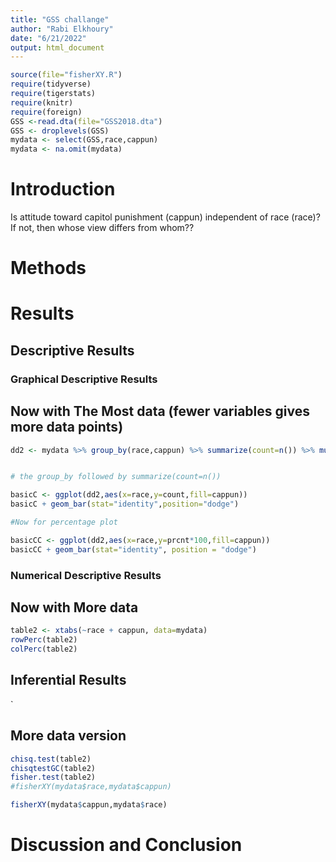 ```yaml
---
title: "GSS challange"
author: "Rabi Elkhoury"
date: "6/21/2022"
output: html_document
---
```








```r
source(file="fisherXY.R")
require(tidyverse)
require(tigerstats)
require(knitr)
require(foreign)
GSS <-read.dta(file="GSS2018.dta")
GSS <- droplevels(GSS)
mydata <- select(GSS,race,cappun)
mydata <- na.omit(mydata) 
```

# Introduction

<!--In this section you explain what you are trying to show.  Where did the data come from?  What is the research or other question you are trying to answer?.  If you skimp in this section expect to be marked down in your grade. Paint a picture of the project a couple of paragraphs is expected!-->

Is attitude toward capitol punishment (cappun) independent of race (race)?
If not, then whose view differs from whom??

# Methods

<!--Decide on your methods:  use "variable analysis" or other appropriate descriptors.  Make sure to choose at least one graphical method and at least one numerical method. Discuss what data manipulations may be needed for example subsetting or other binning procedures and what sort of graphical displays and inferential tools will be used!-->

# Results

<!--Divide this section into two sub-sections:  One for your descriptive  results and one for your inferential results.!-->

## Descriptive Results

### Graphical Descriptive Results

<!--Graphical results here.  Make sure to show your code.  Provide appropriate labels for axes, giving units if possible, and provide a good title for the graph, too.  Use the graphical results to describe the patterns if any that exist in the data as focused toward the research question. Bottom line is to explain the features of the graph that are relevant to conforming or departing to what is expected by your null hypothesis !-->



## Now with The Most data (fewer variables gives more data points)

```r
dd2 <- mydata %>% group_by(race,cappun) %>% summarize(count=n()) %>% mutate(prcnt=count/sum(count))


# the group_by followed by summarize(count=n())

basicC <- ggplot(dd2,aes(x=race,y=count,fill=cappun))
basicC + geom_bar(stat="identity",position="dodge")

#Now for percentage plot

basicCC <- ggplot(dd2,aes(x=race,y=prcnt*100,fill=cappun)) 
basicCC + geom_bar(stat="identity", position = "dodge")
```



### Numerical Descriptive Results

<!--Numerical results go here. Use the numerical results to describe the patterns if any that exist in the data as focused toward the research question!-->




## Now with More data

```r
table2 <- xtabs(~race + cappun, data=mydata)
rowPerc(table2)
colPerc(table2)
```


## Inferential Results

<!--State hypothesis clearly.  Make sure your discussion of the inferential test covers all the aspects that the test output produces, such as test statistic, p-value etc.  Make a decision about the null hypothesis, explain the assumptions on which the selected test/procedure was based, and why the chosen procedure satisfys the assumptions and is appropriate to answer the research question!-->

`


## More data version

```r
chisq.test(table2)
chisqtestGC(table2)
fisher.test(table2)
#fisherXY(mydata$race,mydata$cappun)
```

```r
fisherXY(mydata$cappun,mydata$race)
```
 

# Discussion and Conclusion

<!--Discussion and conclusion here.  If you found a relationship be sure to consider whether the relationship occurs because one of the variavbles causes the other, or whether they perhasps are related for some other reason.  Watch the chapter 6 videos from the GeorgeTown videos collection.!-->

